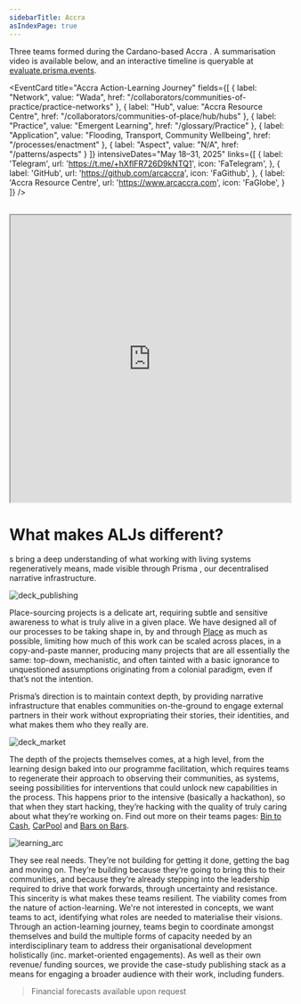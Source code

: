 ```yaml
---
sidebarTitle: Accra
asIndexPage: true
---
```


Three teams formed during the Cardano-based Accra <FeatureText text="ALJ" className="text-lg cursor-pointer" href="/patterns/action-learning%20journeys" />. A summarisation video is available below, and an interactive timeline is queryable at [evaluate.prisma.events](https://evaluate.prisma.events).

<EventCard
  title="Accra Action-Learning Journey"
  fields={[
    { label: "Network", value: "Wada", href: "/collaborators/communities-of-practice/practice-networks" },
    { label: "Hub", value: "Accra Resource Centre", href: "/collaborators/communities-of-place/hub/hubs" },
    { label: "Practice", value: "Emergent Learning", href: "/glossary/Practice" },
    { label: "Application", value: "Flooding, Transport, Community Wellbeing", href: "/processes/enactment" },
    { label: "Aspect", value: "N/A", href: "/patterns/aspects" }
  ]}
  intensiveDates="May 18–31, 2025"
  links={[
    {
        label: 'Telegram',
        url: 'https://t.me/+hXflFR726D9kNTQ1',
        icon: 'FaTelegram',
    },
    {
        label: 'GitHub',
        url: 'https://github.com/arcaccra',
        icon: 'FaGithub',
    },
    {
        label: 'Accra Resource Centre',
        url: 'https://www.arcaccra.com',
        icon: 'FaGlobe',
    }
  ]}
/>

<br/>

<iframe width="100%" height="515" src="https://www.youtube.com/embed/_mNMS114Kss?si=7t94A8XITeVYueMT" title="YouTube video player" allow="accelerometer; autoplay; clipboard-write; encrypted-media; gyroscope; picture-in-picture; web-share" referrerPolicy="strict-origin-when-cross-origin" allowFullScreen></iframe>

<br/>

# What makes ALJs different? 

<FeatureText text="ALJ" className="text-lg cursor-pointer" href="/patterns/action-learning%20journeys" />s bring a deep understanding of what working with living systems regeneratively means, made visible through Prisma <FeatureText text="CASE" className="text-lg cursor-pointer" href="/patterns/case-study" colorSelections={[4,5]}/>, our decentralised narrative infrastructure.

![deck_publishing](/deck_publishing.png)

Place-sourcing projects is a delicate art, requiring subtle and sensitive awareness to what is truly alive in a given place. We have designed all of our processes to be taking shape in, by and through [Place](/glossary/Place) as much as possible, limiting how much of this work can be scaled across places, in a copy-and-paste manner, producing many projects that are all essentially the same: top-down, mechanistic, and often tainted with a basic ignorance to unquestioned assumptions originating from a colonial paradigm, even if that’s not the intention.

Prisma’s direction is to maintain context depth, by providing narrative infrastructure that enables communities on-the-ground to engage external partners in their work without expropriating their stories, their identities, and what makes them who they really are. 

![deck_market](/deck_market.png)

The depth of the projects themselves comes, at a high level, from the learning design baked into our programme facilitation, which requires teams to regenerate their approach to observing their communities, as systems, seeing possibilities for interventions that could unlock new capabilities in the process. This happens prior to the intensive (basically a hackathon), so that when they start hacking, they’re hacking with the quality of truly caring about what they’re working on. Find out more on their teams pages: [Bin to Cash](/events/accra/bin-to-cash), [CarPool](/events/accra/CarPool) and [Bars on Bars](/events/accra/bars-on-bars).

![learning_arc](/learning-arcs-w-iteration.png)

They see real needs. They’re not building for getting it done, getting the bag and moving on. They’re building because they’re going to bring this to their communities, and because they’re already stepping into the leadership required to drive that work forwards, through uncertainty and resistance. This sincerity is what makes these teams resilient. The viability comes from the nature of action-learning. We're not interested in concepts, we want teams to act, identifying what roles are needed to materialise their visions. Through an action-learning journey, teams begin to coordinate amongst themselves and build the multiple forms of capacity needed by an interdisciplinary team to address their organisational development holistically (inc. market-oriented engagements). As well as their own revenue/ funding sources, we provide the case-study publishing stack as a means for engaging a broader audience with their work, including funders. 

> Financial forecasts available upon request
